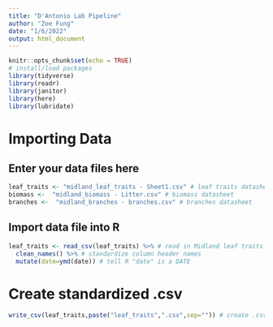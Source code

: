 ```yaml
---
title: "D'Antonio Lab Pipeline"
author: "Zoe Fung"
date: "1/6/2022"
output: html_document
---
```


```r
knitr::opts_chunk$set(echo = TRUE)
# install/load packages
library(tidyverse)
library(readr)
library(janitor)
library(here)
library(lubridate)
```

# Importing Data
## Enter your data files here
```r
leaf_traits <- "midland_leaf_traits - Sheet1.csv" # leaf traits datasheet
biomass <-  "midland_biomass - Litter.csv" # biomass datasheet
branches <-  "midland_branches - branches.csv" # branches datasheet
```

## Import data file into R
```r
leaf_traits <- read_csv(leaf_traits) %>% # read in Midland leaf traits csv file
  clean_names() %>% # standardize column header names
  mutate(date=ymd(date)) # tell R "date" is a DATE
```

# Create standardized .csv
```r
write_csv(leaf_traits,paste("leaf_traits",".csv",sep="")) # create .csv with standardized column headers
```